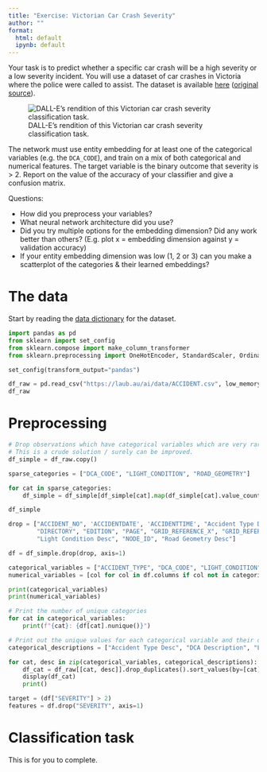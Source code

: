 ```yaml
---
title: "Exercise: Victorian Car Crash Severity"
author: ""
format:
  html: default
  ipynb: default
---
```


<!-- 
TODO Fix up this task after reading the data dictionary / doing a permutation importance.

"E.g. are there any very powerful predictors that your model is using which could hint at an error in the problem construction.""
-->

Your task is to predict whether a specific car crash will be a high severity or a low severity incident.
You will use a dataset of car crashes in Victoria where the police were called to assist.
The dataset is available [here](https://laub.au/ai/data/ACCIDENT.csv) ([original source](https://discover.data.vic.gov.au/dataset/crash-stats-data-extract)).

![DALL-E's rendition of this Victorian car crash severity classification task.](victorian-crash-severity.jpg)

The network must use entity embedding for at least one of the categorical variables (e.g. the `DCA_CODE`), and train on a mix of both categorical and numerical features.
The target variable is the binary outcome that severity is > 2.
Report on the value of the accuracy of your classifier and give a confusion matrix.

Questions:

- How did you preprocess your variables?
- What neural network architecture did you use?
- Did you try multiple options for the embedding dimension? Did any work better than others? (E.g. plot x = embedding dimension against y = validation accuracy) 
- If your entity embedding dimension was low (1, 2 or 3) can you make a scatterplot of the categories & their learned embeddings?

# The data

Start by reading the [data dictionary](https://vicroadsopendatastorehouse.vicroads.vic.gov.au/opendata/Road_Safety/RCIS%20Documents/Metadata%20-%20Victoria%20Road%20Crash%20data.pdf) for the dataset.

```python
import pandas as pd
from sklearn import set_config
from sklearn.compose import make_column_transformer
from sklearn.preprocessing import OneHotEncoder, StandardScaler, OrdinalEncoder

set_config(transform_output="pandas")
```

```python
df_raw = pd.read_csv("https://laub.au/ai/data/ACCIDENT.csv", low_memory=False)
df_raw
```

# Preprocessing

```python
# Drop observations which have categorical variables which are very rare (< 10 obs in the dataset)
# This is a crude solution / surely can be improved.
df_simple = df_raw.copy()

sparse_categories = ["DCA_CODE", "LIGHT_CONDITION", "ROAD_GEOMETRY"]

for cat in sparse_categories:
    df_simple = df_simple[df_simple[cat].map(df_simple[cat].value_counts()) > 10]    

df_simple
```

```python
drop = ["ACCIDENT_NO", 'ACCIDENTDATE', 'ACCIDENTTIME', "Accident Type Desc", "Day Week Description", "DCA Description",
        "DIRECTORY", "EDITION", "PAGE", "GRID_REFERENCE_X", "GRID_REFERENCE_Y",
        "Light Condition Desc", "NODE_ID", "Road Geometry Desc"]

df = df_simple.drop(drop, axis=1)

categorical_variables = ["ACCIDENT_TYPE", "DCA_CODE", "LIGHT_CONDITION", "ROAD_GEOMETRY"]
numerical_variables = [col for col in df.columns if col not in categorical_variables]
```

```python
print(categorical_variables)
print(numerical_variables)
```

```python
# Print the number of unique categories
for cat in categorical_variables:
    print(f"{cat}: {df[cat].nunique()}")
```

```python
# Print out the unique values for each categorical variable and their descriptions
categorical_descriptions = ["Accident Type Desc", "DCA Description", "Light Condition Desc", "Road Geometry Desc"]

for cat, desc in zip(categorical_variables, categorical_descriptions):
    df_cat = df_raw[[cat, desc]].drop_duplicates().sort_values(by=[cat]).reset_index(drop=True)
    display(df_cat)
    print()
```

```python
target = (df["SEVERITY"] > 2)
features = df.drop("SEVERITY", axis=1)
```

# Classification task

This is for you to complete.